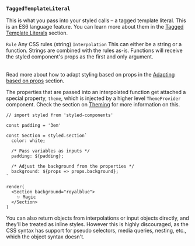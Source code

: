 
### `TaggedTemplateLiteral`

This is what you pass into your styled calls – a tagged template literal.
This is an ES6 language feature. You can learn more about them in the
[Tagged Template Literals](/docs/advanced#tagged-template-literals) section.

<Table head={['Inputs', 'Description']}>
  <Row>
    <Column>
      <Code>Rule</Code>
    </Column>
    <Column>Any CSS rules (string)</Column>
  </Row>
  <Row>
    <Column>
      <Code>Interpolation</Code>
    </Column>
    <Column>
      This can either be a string or a function. Strings are combined with the
      rules as-is. Functions will receive the styled component's props as the
      first and only argument.
    </Column>
  </Row>
</Table>

Read more about how to adapt styling based on props in the
[Adapting based on props](/docs/basics#adapting-based-on-props) section.

The properties that are passed into an interpolated function get attached a special
property, `theme`, which is injected by a higher level `ThemeProvider` component.
Check the section on [Theming](/docs/advanced#theming) for more information on this.

```react
// import styled from 'styled-components'

const padding = '3em'

const Section = styled.section`
  color: white;

  /* Pass variables as inputs */
  padding: ${padding};

  /* Adjust the background from the properties */
  background: ${props => props.background};
`

render(
  <Section background="royalblue">
    ✨ Magic
  </Section>
)
```

You can also return objects from interpolations or input objects directly, and they'll be
treated as inline styles. However this is highly discouraged, as the CSS syntax has support
for pseudo selectors, media queries, nesting, etc., which the object syntax doesn't.
